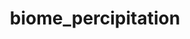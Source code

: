 ---
title: biome_percipitation
description: biome_percipitation
sidebar:
  label: biome_percipitation
  order: 1
  badge:
    text: Outdated
    variant: caution
---